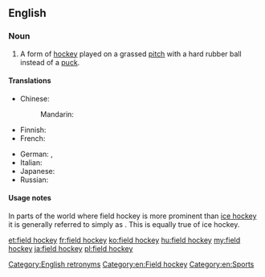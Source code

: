 ==English==
{{wikipedia}}

===Noun===
{{en-noun|head=[[field]] [[hockey]]|-}}

# A form of [[hockey]] played on a grassed [[pitch]] with a hard rubber ball instead of a [[puck]].

====Translations====
{{trans-top|form of hockey}}
* Chinese:
*: Mandarin: {{t+|cmn|曲棍球|tr=qūgùnqiú|sc=Hani}}
* Finnish: {{t|fi|maahockey}}
* French: {{t|fr|hockey sur gazon|m}}
{{trans-mid}}
* German: {{t+|de|Hockey|n}}, {{t|de|Feldhockey|n}}
* Italian: {{t|it|hockey su prato|m}}
* Japanese: {{t|ja|フィールドホッケー|tr=fīrudohokkē|sc=Jpan}}
* Russian: {{t|ru|хоккей на траве|m|tr=xokkéj na travé}}
{{trans-bottom}}

====Usage notes====
In parts of the world where field hockey is more prominent than [[ice hockey]] it is generally referred to simply as {{term|hockey}}. This is equally true of ice hockey.

[[Category:English retronyms]]
[[Category:en:Field hockey]]
[[Category:en:Sports]]

[[et:field hockey]]
[[fr:field hockey]]
[[ko:field hockey]]
[[hu:field hockey]]
[[my:field hockey]]
[[ja:field hockey]]
[[pl:field hockey]]